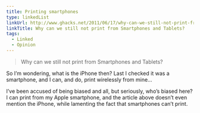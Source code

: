 ```yaml
---
title: Printing smartphones
type: linkedList
linkUrl: http://www.ghacks.net/2011/06/17/why-can-we-still-not-print-from-smartphones-and-tablets
linkTitle: Why can we still not print from Smartphones and Tablets?
tags:
  - Linked
  - Opinion
---
```


> Why can we still not print from Smartphones and Tablets?

So I’m wondering, what is the iPhone then? Last I checked it was a smartphone, and I can, and do, print wirelessly from mine…

I’ve been accused of being biased and all, but seriously, who’s biased here? I can print from my Apple smartphone, and the article above doesn’t even mention the iPhone, while lamenting the fact that smartphones can’t print.
